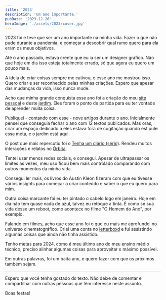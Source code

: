 ```yaml
---
title: '2023'
description: 'Um ano importante.'
pubDate: '2023-12-26'
heroImage: './assets/2023/cover.jpg'
---
```


2023 foi e teve que ser um ano importante na minha vida. Fazer o que não pude durante a pandemia, e começar a descobrir qual rumo quero para ela eram os meus objetivos.

Até o ano passado, estava crente que eu ia ser um designer gráfico. Não que hoje em dia isso esteja totalmente errado, só que agora eu quero um pouco mais.

A ideia de criar coisas sempre me cativou, e esse ano me mostrou isso. Quero criar e ser reconhecido pelas minhas criações. Espero que apesar das mudanças da vida, isso nunca mude.

Acho que minha grande conquista esse ano foi a criação do meu [site pessoal](https://www.thenzolima.com.br/) e deste [jardim](https://jardim.thenzolima.com.br/). Eles foram o ponto de partida para eu ter vontade de aprender muita coisa.

Publiquei - contando com esse - nove artigos durante o ano. Inicialmente pensei que conseguia fechar o ano com 12 textos publicados. Mas oras, criar um espaço dedicado a eles estava fora de cogitação quando estipulei essa meta, e o jardim está aqui.

O post que mais repercutiu foi o [Tenha um diário (sério)](https://jardim.thenzolima.com.br/posts/tenha-um-diario/). Rendeu muitos interações e relatos no [Órbita](https://manualdousuario.net/orbita-post/tenha-um-diario-serio/).

Tentei usar menos redes sociais, e consegui. Apesar de ultrapassar os limites as vezes, meu uso ficou bem mais controlado comparando com outros momentos da minha vida.

Consegui ler mais, os livros do Austin Kleon fizeram com que eu tivesse vários insights para começar a criar conteúdo e saber o que eu quero para mim.

Outra coisa marcante foi eu ter pintado o cabelo logo em janeiro. Hoje em dia não tem quase nada de azul, talvez eu retoque a tinta. É como se sua vida desse um reboot, como acontece no filme "O Homem do Ano", por exemplo.

Falando em filmes, acho que esse ano foi o que eu mais me aprofundei no universo cinematográfico. Criei uma conta no [letterboxd](https://letterboxd.com/thenzolima/) e fui assistindo algumas coisas que ainda não tinha assistido.

Tenho metas para 2024, como é meu último ano do meu ensino médio técnico, preciso alinhar algumas coisas para aproveitar o máximo possível.

Em outras palavras, foi um baita ano, e quero fazer com que os próximos também sejam.

---

Espero que você tenha gostado do texto. Não deixe de comentar e compartilhar com outras pessoas que têm interesse neste assunto.

Boas festas!